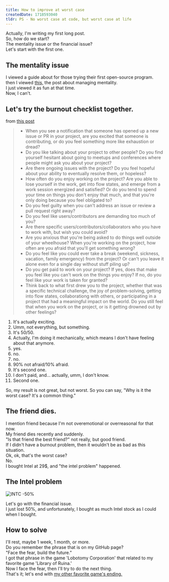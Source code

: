 ```yaml
---
title: How to improve at worst case
createdDate: 1718593040
tldr: PS - No worst case at code, but worst case at life
---
```


Actually, I'm writing my first long post.\
So, how do we start?\
The mentality issue or the financial issue?\
Let's start with the first one.

## The mentality issue

I viewed a guide about for those trying their first open-source program.\
then I viewed [this,](https://opensource.guide/maintaining-balance-for-open-source-maintainers) the post about managing mentality.\
I just viewed it as fun at that time.\
Now, I can't.

## Let's try the burnout checklist together.

from [this post](https://governingopen.com/resources/signs-of-burnout-checklist.html)

>- When you see a notification that someone has opened up a new issue or PR in your project, are you excited that someone is contributing, or do you feel something more like exhaustion or dread?
>- Do you like talking about your project to other people? Do you find yourself hesitant about going to meetups and conferences where people might ask you about your project?
>- Are there ongoing issues with the project? Do you feel hopeful about your ability to eventually resolve them, or hopeless?
>- How often do you enjoy working on the project? Are you able to lose yourself in the work, get into flow states, and emerge from a work session energized and satisfied? Or do you tend to spend your time on things you don't enjoy that much, and that you're only doing because you feel obligated to?
>- Do you feel guilty when you can't address an issue or review a pull request right away?
>- Do you feel like users/contributors are demanding too much of you?
>- Are there specific users/contributors/collaborators who you have to work with, but wish you could avoid?
>- Are you anxious that you're being asked to do things well outside of your wheelhouse? When you're working on the project, how often are you afraid that you'll get something wrong?
>- Do you feel like you could ever take a break (weekend, sickness, vacation, family emergency) from the project? Or can't you leave it alone even for a single day without stuff piling up?
>- Do you get paid to work on your project? If yes, does that make you feel like you can't work on the things you enjoy? If no, do you feel like your work is taken for granted?
>- Think back to what first drew you to the project, whether that was a specific technical challenge, the joy of problem-solving, getting into flow states, collaborationg with others, or participating in a project that had a meaningful impact on the world. Do you still feel that when you work on the project, or is it getting drowned out by other feelings?
1. It's actually exciting.
2. Umm, not everything, but something.
3. It's 50/50.
4. Actually, I'm doing it mechanically, which means I don't have feeling about that anymore.
5. yes.
6. no.
7. no.
8. 90% not afraid/10% afraid.
9. It's second one.
10. I don't paid, and... actually, umm, I don't know.
11. Second one.

So, my result is not great, but not worst.
So you can say, "Why is it the worst case? It's a common thing."

## The friend dies.
I mention friend because I'm not overemotional or overreasonal for that now.\
My friend dies recently and suddenly.\
"Is that friend the best friend?" not really, but good friend.\
If I didn't have a burnout problem, then it wouldn't be as bad as this situation.\
Ok, ok, that's the worst case?\
No.\
I bought Intel at 29$, and "the intel problem" happened.

## The Intel problem
![INTC -50%](../../assets/the-intel-problem.png)

Let's go with the financial issue.\
I just lost 50%, and unfortunately, I bought as much Intel stock as I could when I bought.

## How to solve
I'll rest, maybe 1 week, 1 month, or more.\
Do you remember the phrase that is on my GitHub page?\
"Face the fear, build the future."\
I got that phrase in the game 'Lobotomy Corporation' that related to my favorite game 'Library of Ruina.'\
Now I face the fear, then I'll try to do the next thing.\
That's it; let's end with [my other favorite game's ending.](https://www.youtube.com/watch?v=X6aVh9fDYNI)
